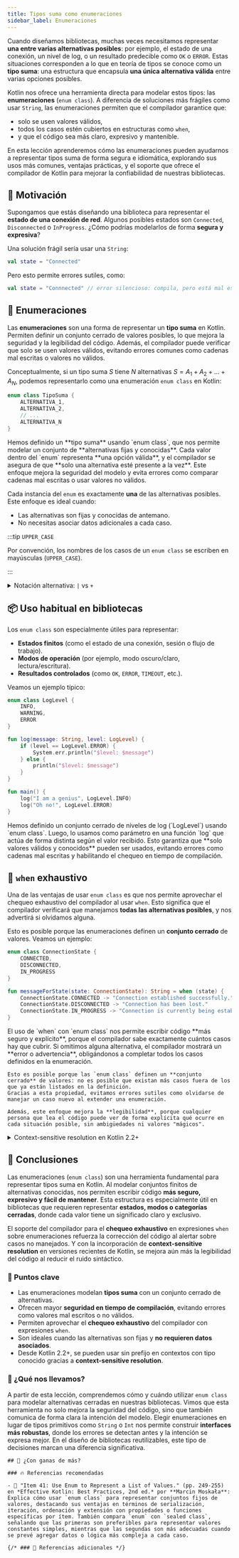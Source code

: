 ```yaml
---
title: Tipos suma como enumeraciones
sidebar_label: Enumeraciones
---
```


<ReadingTime />
<GithubRepoLink user="r8vnhill" repo="algebraic-data-types-kt"/>

Cuando diseñamos bibliotecas, muchas veces necesitamos representar **una entre varias alternativas posibles**: por ejemplo, el estado de una conexión, un nivel de log, o un resultado predecible como `OK` o `ERROR`. Estas situaciones corresponden a lo que en teoría de tipos se conoce como un **tipo suma**: una estructura que encapsula **una única alternativa válida** entre varias opciones posibles.

Kotlin nos ofrece una herramienta directa para modelar estos tipos: las **enumeraciones** (`enum class`). A diferencia de soluciones más frágiles como usar `String`, las enumeraciones permiten que el compilador garantice que:

- solo se usen valores válidos,
- todos los casos estén cubiertos en estructuras como `when`,
- y que el código sea más claro, expresivo y mantenible.

En esta lección aprenderemos cómo las enumeraciones pueden ayudarnos a representar tipos suma de forma segura e idiomática, explorando sus usos más comunes, ventajas prácticas, y el soporte que ofrece el compilador de Kotlin para mejorar la confiabilidad de nuestras bibliotecas.

## 🎯 Motivación

Supongamos que estás diseñando una biblioteca para representar el **estado de una conexión de red**. Algunos posibles estados son `Connected`, `Disconnected` o `InProgress`. ¿Cómo podrías modelarlos de forma **segura y expresiva**?

Una solución frágil sería usar una `String`:

```kotlin showLineNumbers
val state = "Connected"
```

Pero esto permite errores sutiles, como:

```kotlin showLineNumbers
val state = "Connnected" // error silencioso: compila, pero está mal escrito
```

## 🔢 Enumeraciones

Las **enumeraciones** son una forma de representar un **tipo suma** en Kotlin. Permiten definir un conjunto cerrado de valores posibles, lo que mejora la seguridad y la legibilidad del código.
Además, el compilador puede verificar que solo se usen valores válidos, evitando errores comunes como cadenas mal escritas o valores no válidos.

Conceptualmente, si un tipo suma $S$ tiene $N$ alternativas $S = A_1 + A_2 + ... + A_N$, podemos representarlo como una enumeración `enum class` en Kotlin:

```kotlin showLineNumbers title="Tipo suma como enumeración"
enum class TipoSuma {
    ALTERNATIVA_1,
    ALTERNATIVA_2,
    // ...
    ALTERNATIVA_N
}
```

<Explanation>
    Hemos definido un **tipo suma** usando `enum class`, que nos permite modelar un conjunto de **alternativas fijas y conocidas**.  
    Cada valor dentro del `enum` representa **una opción válida**, y el compilador se asegura de que **solo una alternativa esté presente a la vez**.  
    Este enfoque mejora la seguridad del modelo y evita errores como comparar cadenas mal escritas o usar valores no válidos.
</Explanation>

Cada instancia del `enum` es exactamente **una** de las alternativas posibles. Este enfoque es ideal cuando:

- Las alternativas son fijas y conocidas de antemano.
- No necesitas asociar datos adicionales a cada caso.

:::tip `UPPER_CASE`

Por convención, los nombres de los casos de un `enum class` se escriben en mayúsculas (`UPPER_CASE`).

:::

<details>
    <summary>
        Notación alternativa: <code>|</code> vs <code>+</code>
    </summary>

    En muchos lenguajes de programación —como TypeScript, Haskell o ML— el tipo suma se representa usando el símbolo `|`. Por ejemplo:

    ```haskell
    data State = Connected | Disconnected | InProgress
    ```

    Esta notación indica que un valor de tipo `State` **puede ser una entre varias alternativas**, pero nunca más de una al mismo tiempo.

    Sin embargo, en este curso usamos la notación `+` para denotar tipos suma, siguiendo la tradición de la **teoría de tipos** y el **álgebra de tipos**, donde:

    - `+` representa la **suma disjunta**: un valor es de un tipo *o* de otro, pero no ambos.
    - `×` representa el **producto cartesiano**: un valor contiene un elemento de cada tipo.

    Así, un tipo suma con `N` alternativas puede representarse como:

    ```
    S = A₁ + A₂ + ... + Aₙ
    ```

    Esta notación destaca sus propiedades algebraicas, lo cual es útil para analizar el número total de valores posibles, razonar sobre equivalencias entre tipos, o construir transformaciones seguras entre estructuras de datos.

    Además, el símbolo `|` puede ser **más ambiguo** en algunos lenguajes como **Scala 3** o **Python**, donde también se usa para representar **tipos unión** entre clases o interfaces, no necesariamente disjuntos:

    ```scala
    def parse(input: String): Int | String = ???
    ```

    En estos contextos, `|` denota simplemente que el valor puede ser de **uno u otro tipo**, sin requerir que las alternativas estén en un conjunto cerrado como en un tipo suma clásico.
</details>

## 📦 Uso habitual en bibliotecas

Los `enum class` son especialmente útiles para representar:

- **Estados finitos** (como el estado de una conexión, sesión o flujo de trabajo).
- **Modos de operación** (por ejemplo, modo oscuro/claro, lectura/escritura).
- **Resultados controlados** (como `OK`, `ERROR`, `TIMEOUT`, etc.).

Veamos un ejemplo típico:

```kotlin showLineNumbers title="Ejemplo de uso de enum class (sum/src/main/kotlin/com/github/username/log/LogLevel.kt)"
enum class LogLevel {
    INFO,
    WARNING,
    ERROR
}

fun log(message: String, level: LogLevel) {
    if (level == LogLevel.ERROR) {
        System.err.println("$level: $message")
    } else {
        println("$level: $message")
    }
}

fun main() {
    log("I am a genius", LogLevel.INFO)
    log("Oh no!", LogLevel.ERROR)
}
```

<Explanation>
    Hemos definido un conjunto cerrado de niveles de log (`LogLevel`) usando `enum class`.  
    Luego, lo usamos como parámetro en una función `log` que actúa de forma distinta según el valor recibido.  
    Esto garantiza que **solo valores válidos y conocidos** pueden ser usados, evitando errores como cadenas mal escritas y habilitando el chequeo en tiempo de compilación.
</Explanation>

## 🧪 `when` exhaustivo

Una de las ventajas de usar `enum class` es que nos permite aprovechar el chequeo exhaustivo del compilador al usar `when`. Esto significa que el compilador verificará que manejamos **todas las alternativas posibles**, y nos advertirá si olvidamos alguna.

Esto es posible porque las enumeraciones definen un **conjunto cerrado** de valores. Veamos un ejemplo:

```kotlin showLineNumbers title="Uso exhaustivo de when (sum/src/main/kotlin/com/github/username/conn/ConnectionState.kt)"
enum class ConnectionState {
    CONNECTED,
    DISCONNECTED,
    IN_PROGRESS
}

fun messageForState(state: ConnectionState): String = when (state) {
    ConnectionState.CONNECTED -> "Connection established successfully."
    ConnectionState.DISCONNECTED -> "Connection has been lost."
    ConnectionState.IN_PROGRESS -> "Connection is currently being established."
}
```

<Explanation>
    El uso de `when` con `enum class` nos permite escribir código **más seguro y explícito**, porque el compilador sabe exactamente cuántos casos hay que cubrir.  
    Si omitimos alguna alternativa, el compilador mostrará un **error o advertencia**, obligándonos a completar todos los casos definidos en la enumeración.  

    Esto es posible porque las `enum class` definen un **conjunto cerrado** de valores: no es posible que existan más casos fuera de los que ya están listados en la definición.  
    Gracias a esta propiedad, evitamos errores sutiles como olvidarse de manejar un caso nuevo al extender una enumeración.  

    Además, este enfoque mejora la **legibilidad**, porque cualquier persona que lea el código puede ver de forma explícita qué ocurre en cada situación posible, sin ambigüedades ni valores "mágicos".
</Explanation>

<details>
    <summary>Context-sensitive resolution en Kotlin 2.2+</summary>

    Desde Kotlin 2.2.0, el compilador incluye una funcionalidad experimental llamada **context-sensitive resolution**, que permite omitir el prefijo del nombre de una enumeración (`ConnectionState.`) en contextos donde el tipo es claro.

    ```kotlin showLineNumbers title="Uso de context-sensitive resolution (sum/src/main/kotlin/com/github/username/conn/ConnectionState.kt)"
    fun messageForState(state: ConnectionState): String = when (state) {
        CONNECTED -> "Connection established successfully."
        DISCONNECTED -> "Connection has been lost."
        IN_PROGRESS -> "Connection is currently being established."
    }
    ```

    Esto mejora la legibilidad y reduce el ruido visual cuando el tipo ya es conocido.

    Sin embargo, es importante tener en cuenta que esta característica es **experimental** y puede cambiar en futuras versiones de Kotlin.
    Para más información, puedes consultar la [documentación oficial](https://kotlinlang.org/docs/whatsnew22.html#preview-of-context-sensitive-resolution).
</details>

## 🎯 Conclusiones

Las enumeraciones (`enum class`) son una herramienta fundamental para representar tipos suma en Kotlin. Al modelar conjuntos finitos de alternativas conocidas, nos permiten escribir código **más seguro, expresivo y fácil de mantener**. Esta estructura es especialmente útil en bibliotecas que requieren representar **estados, modos o categorías cerradas**, donde cada valor tiene un significado claro y exclusivo.

El soporte del compilador para el **chequeo exhaustivo** en expresiones `when` sobre enumeraciones refuerza la corrección del código al alertar sobre casos no manejados. Y con la incorporación de **context-sensitive resolution** en versiones recientes de Kotlin, se mejora aún más la legibilidad del código al reducir el ruido sintáctico.

### 🔑 Puntos clave

* Las enumeraciones modelan **tipos suma** con un conjunto cerrado de alternativas.
* Ofrecen mayor **seguridad en tiempo de compilación**, evitando errores como valores mal escritos o no válidos.
* Permiten aprovechar el **chequeo exhaustivo** del compilador con expresiones `when`.
* Son ideales cuando las alternativas son fijas y **no requieren datos asociados**.
* Desde Kotlin 2.2+, se pueden usar sin prefijo en contextos con tipo conocido gracias a **context-sensitive resolution**.

### 🧰 ¿Qué nos llevamos?

A partir de esta lección, comprendemos cómo y cuándo utilizar `enum class` para modelar alternativas cerradas en nuestras bibliotecas. Vimos que esta herramienta no solo mejora la seguridad del código, sino que también comunica de forma clara la intención del modelo. Elegir enumeraciones en lugar de tipos primitivos como `String` o `Int` nos permite construir **interfaces más robustas**, donde los errores se detectan antes y la intención se expresa mejor. En el diseño de bibliotecas reutilizables, este tipo de decisiones marcan una diferencia significativa.

<ExcludeFromReadingTime>
    <div className="language-card-container">
        <LanguageCards.PythonCard link="/docs/type-fundamentals/algebraic-data-types/enums/py" />
    </div>

    ## 📖 ¿Con ganas de más?

    ### 🔥 Referencias recomendadas

    - 📕 "Item 41: Use Enum to Represent a List of Values." (pp. 249-255) en *Effective Kotlin: Best Practices, 2nd ed.* por **Marcin Moskała**: Explica cómo usar `enum class` para representar conjuntos fijos de valores, destacando sus ventajas en términos de serialización, iteración, ordenación y extensión con propiedades o funciones específicas por ítem. También compara `enum` con `sealed class`, señalando que las primeras son preferibles para representar valores constantes simples, mientras que las segundas son más adecuadas cuando se prevé agregar datos o lógica más compleja a cada caso.

    {/* ### 🔹 Referencias adicionales */}
</ExcludeFromReadingTime>
